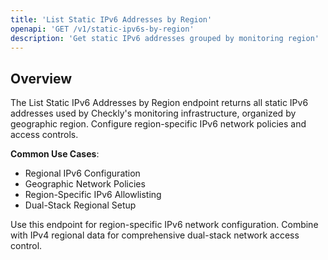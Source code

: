 ```yaml
---
title: 'List Static IPv6 Addresses by Region'
openapi: 'GET /v1/static-ipv6s-by-region'
description: 'Get static IPv6 addresses grouped by monitoring region'
---
```


## Overview

The List Static IPv6 Addresses by Region endpoint returns all static IPv6 addresses used by Checkly's monitoring infrastructure, organized by geographic region. Configure region-specific IPv6 network policies and access controls.

**Common Use Cases**:
- Regional IPv6 Configuration
- Geographic Network Policies
- Region-Specific IPv6 Allowlisting
- Dual-Stack Regional Setup

<Note>
Use this endpoint for region-specific IPv6 network configuration. Combine with IPv4 regional data for comprehensive dual-stack network access control.
</Note>